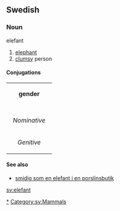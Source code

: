 ==Swedish==
===Noun===
;elefant
#[[elephant]]
#[[clumsy]] person
====Conjugations====
{| border=1 cellspacing=0 
| bgcolor=#FFFFF0 colspan=5 align=center | '''gender''' 
|- 
|- bgcolor=#FFFFF0 align=center 
! rowspan=2 | 
| colspan=2 width=105 | ''Singular'' 
| colspan=2 | ''Plural'' 
|- bgcolor=#FFFFF0 align=center 
| width=105 | ''Indefinite'' 
| width=105 | ''Definite'' 
| width=105 | ''Indefinite'' 
|  width=105 | ''Definite'' 
|- align=center 
| width=105 bgcolor=#FFFFF0 | ''Nominative'' 
| [[elefant]] 
| [[elefanten]] 
| [[elefanter]] 
| [[elefantarna]] 
|- align=center 
| width=105 bgcolor=#FFFFF0 | ''Genitive'' 
| [[elefants]] 
| [[elefantens]] 
| [[elefanters]] 
| [[elefantarnas]] 
|} 
====See also====
*[[smidig som en elefant i en porslinsbutik]]
[[sv:elefant]]
[[Category:Elephant|*]] [[Category:sv:Mammals]]